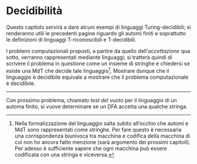 # Decidibilità \hfill \faFlask








Questo capitolo servirà a dare alcuni esempi di linguaggi Turing-decidibili; si renderanno utili le precedenti pagine riguardo gli automi finiti e soprattutto le definizioni di linguaggi T-riconoscibili e T-decidibili.

I problemi computazionali proposti, a partire da quello dell'*accettazione* qua sotto, verranno rappresentati mediante linguaggi; si tratterà quindi di scrivere il problema in questione come un insieme di stringhe e chiedersi se esiste una MdT che decide tale linguaggio[^12]. Mostrare dunque che il linguaggio è decidibile equivale a mostrare che il problema computazionale è decidibile.

\begin{theorem}
Sia $A_{DFA}$ il linguaggio contenente le coppie formate dalle codifiche di tutti i DFA con delle particolari stringhe che essi accettano
\begin{equation*}
A_{DFA} = \{\langle B,w\rangle\ |\ \text{$B$ è un DFA che accetta la stringa di input $w$}\}
\end{equation*}
$A_{DFA}$ è un linguaggio decidibile.
\begin{proof}
L'idea è quella di presentare una MdT $M$ che decide $A_{DFA}$. $M$ deve prendere come input la coppia $\langle B,w\rangle$, simulare $B$ su $w$ e accettare se la simulazione termina in uno stato di accettazione, viceversa rifiutare.

Quindi, dopo aver controllato la validità della coppia in input, $M$ esegue la simulazione: tiene traccia dello stato corrente di $B$ e della sua posizione corrente nell'input $w$ scrivendo queste informazioni sul nastro, usa la funzione di transizione per aggiornare stati e posizioni fin quando non termina l'elaborazione dell'ultimo simbolo di $w$. $M$ accetta l'input se $B$ si trova in uno stato di accettazione, rifiuta altrimenti.
\end{proof}
\end{theorem}

\begin{theorem}
Sia $A_{NFA}$ il linguaggio contenente le coppie formate dalle codifiche di tutti gli NFA con delle particolari stringhe che essi accettano
\begin{equation*}
A_{NFA} = \{\langle B,w\rangle\ |\ \text{$B$ è un NFA che accetta la stringa di input $w$}\}
\end{equation*}
$A_{NFA}$ è un linguaggio decidibile.
\begin{proof}
Presentiamo una MdT $N$ che decide $A_{NFA}$. $N$ converte l'NFA $B$ in un DFA $C$ equivalente, esegue $M$ come una sottoprocedura che decide $A_{DFA}$ su input $\langle C,w\rangle$ e accetta se $M$ accetta, altrimenti rifiuta.
\end{proof}
\end{theorem}

* * *

Con prossimo problema, chiamato *test del vuoto* per il linguaggio di un automa finito, si vuove determinare se un DFA accetta una qualche stringa.

\begin{theorem}
Sia $E_{DFA}$ il linguaggio contenente le codifiche di tutti i DFA che non accettano alcuna stringa
\begin{equation*}
E_{DFA} = \{\langle A\rangle\ |\ \text{$A$ è un DFA e $L(A){=}\emptyset$}\}
\end{equation*}
$E_{DFA}$ è un linguaggio decidibile.
\begin{proof}
Ciascun DFA accetta almeno una stringa sse dallo stato iniziale è possibile raggiungere uno stato di accettazione percorrendo il verso delle freccie; posso quindi trattare i DFA come grafi connessi orientati e progettare una MdT $T$ che esegua la marcatura degli stati per implementare tale controllo.

$T$ marca lo stato iniziale e, successivamente, marca tutti gli stati che hanno una transizione proveniente da uno stato già marcato finchè non si esauriscono gli stati inesplorati. Se nessuno stato di accettazione è marcato accetta, altrimenti rifiuta.
\end{proof}
\end{theorem}

\begin{theorem}
Sia $EQ_{DFA}$ il linguaggio contenente tutte le coppie formate dalle codifiche di due DFA che riconoscono lo stesso linguaggio
\begin{equation*}
EQ_{DFA} = \{\langle A,B\rangle\, |\, \text{$A$ e $B$ sono DFA tali che $L(A){=}L(B)$}\}
\end{equation*}
$EQ_{DFA}$ è un linguaggio decidibile.
\begin{proof}
A partire da $A$ e $B$ costriusco un nuovo DFS $C$ che accetta solo quella stringhe che sono accettate da $A$ o da $B$ ma non da entrambi. In particolare, se $A$ e $B$ riconoscono lo stesso linguaggio, $C$ non accetterà nulla
\begin{equation*}
L(C) = \big( L(A) \cap \overline{L(B)} \big) \cup \big( \overline{L(A)} \cap L(B) \big)
\end{equation*}
Quindi $L(C){=}\emptyset \Leftrightarrow L(A){=}L(B)$.
\end{proof}
\end{theorem}








[^12]: Nella formalizzazione del linguaggio salta subito all'occhio che automi e MdT sono rappresentati come stringhe. Per fare questo è necessaria una corrispondenza biunivoca tra macchina e codifica della macchina di cui non ho ancora fatto menzione (sarà argomento dei prossimi capitoli). Per adesso è sufficiente sapere che ogni macchina può essere codificata con una stringa e viceversa.

